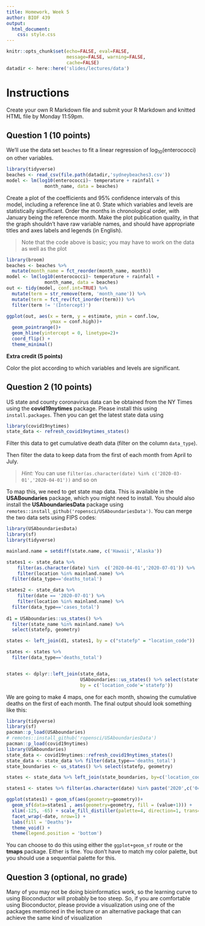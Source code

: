 ```yaml
---
title: Homework, Week 5
author: BIOF 439
output: 
  html_document:
    css: style.css
---
```

```r
knitr::opts_chunk$set(echo=FALSE, eval=FALSE, 
                      message=FALSE, warning=FALSE,
                      cache=FALSE)
datadir <- here::here('slides/lectures/data')
```

# Instructions

Create your own R Markdown file and submit your R Markdown and knitted HTML file by Monday 11:59pm. 


## Question 1 (10 points)

We'll use the data set `beaches` to
fit a linear regression of $\log_{10}(\text{enterococci})$ on other variables. 

```r
library(tidyverse)
beaches <- read_csv(file.path(datadir,'sydneybeaches3.csv'))
model <- lm(log10(enterococci)~ temperature + rainfall + 
              month_name, data = beaches)
```

Create a plot of the coefficients and 95% confidence intervals of this model, including a reference line at 0. State which variables and levels are statistically significant. Order the months in chronological order, with January being the reference month. Make the plot publication quality, in that the graph shouldn't have raw variable names, and should have appropriate titles and axes labels and legends (in English). 

> Note that the code above is basic; you may have to work on the data as well as the plot

```r
library(broom)
beaches <- beaches %>% 
  mutate(month_name = fct_reorder(month_name, month))
model <- lm(log10(enterococci)~ temperature + rainfall + 
              month_name, data = beaches)
out <- tidy(model, conf.int=TRUE) %>% 
  mutate(term = str_remove(term, 'month_name')) %>% 
  mutate(term = fct_rev(fct_inorder(term))) %>% 
  filter(term != '(Intercept)')

ggplot(out, aes(x = term, y = estimate, ymin = conf.low, 
                ymax = conf.high))+
  geom_pointrange()+
  geom_hline(yintercept = 0, linetype=2)+
  coord_flip() + 
  theme_minimal()
```

**Extra credit (5 points)**

Color the plot according to which variables and levels are significant.

## Question 2 (10 points)

US state and county coronavirus data can be obtained from the NY Times using the **covid19nytimes** package. Please install this using `install.packages`. Then you can get the latest state data using

```r
library(covid19nytimes)
state_data <- refresh_covid19nytimes_states()
```

Filter this data to get cumulative death data (filter on the column `data_type`). 

Then filter the data to keep data from the first of each month from April to July. 

> _Hint:_ You can use `filter(as.character(date) %in% c('2020-03-01','2020-04-01'))` and so on 

To map this, we need to get state map data. This is available in the **USABoundaries** package, which you might need to install. You should also install the **USAboundariesData** package using `remotes::install_github('ropensci/USAboundariesData')`. You can merge the two data sets using FIPS codes:

```r
library(USAboundariesData)
library(sf)
library(tidyverse)

mainland.name = setdiff(state.name, c('Hawaii','Alaska'))

states1 <- state_data %>%
    filter(as.character(date) %in%  c('2020-04-01','2020-07-01')) %>%
    filter(location %in% mainland.name) %>% 
  filter(data_type=='deaths_total')

states2 <- state_data %>%
    filter(date == '2020-07-01') %>%
    filter(location %in% mainland.name) %>% 
  filter(data_type=='cases_total')
    
d1 = USAboundaries::us_states() %>% 
  filter(state_name %in% mainland.name) %>% 
  select(statefp, geometry) 

states <- left_join(d1, states1, by = c("statefp" = "location_code"))

states <- states %>% 
  filter(data_type=='deaths_total')


states <- dplyr::left_join(state_data, 
                           USAboundaries::us_states() %>% select(statefp, geometry),
                           by = c('location_code'='statefp'))

```

We are going to make 4 maps, one for each month, showing the cumulative deaths on the first of each month. The final output 
should look something like this:

```r
library(tidyverse)
library(sf)
pacman::p_load(USAboundaries)
# remotes::install_github('ropensci/USAboundariesData')
pacman::p_load(covid19nytimes)
library(USAboundaries)
state_data <- covid19nytimes::refresh_covid19nytimes_states()
state_data <- state_data %>% filter(data_type=='deaths_total')
state_boundaries <- us_states() %>% select(statefp, geometry)

states <- state_data %>% left_join(state_boundaries, by=c('location_code' = 'statefp'))

states1 <- states %>% filter(as.character(date) %in% paste('2020',c('04','05','06','07'),'01', sep='-'))

ggplot(states1) + geom_sf(aes(geometry=geometry))+
  geom_sf(data=states1 , aes(geometry=geometry, fill = (value+1))) + 
  xlim(-125, -65) + scale_fill_distiller(palette=4, direction=1, trans='log10')+ 
  facet_wrap(~date, nrow=1) + 
  labs(fill = 'Deaths')+
  theme_void() + 
  theme(legend.position = 'bottom')
  ```

You can choose to do this using either the `ggplot+geom_sf` route or the **tmaps** package. Either is fine. You don't have to match my color palette, but you should use a sequential palette for this.

## Question 3 (optional, no grade)

Many of you may not be doing bioinformatics work, so the learning curve to using Bioconductor will probably be too steep. So, if you are comfortable using Bioconductor, please provide a visualization using one of the packages mentioned in the lecture or an alternative package that can achieve the same kind of visualization



